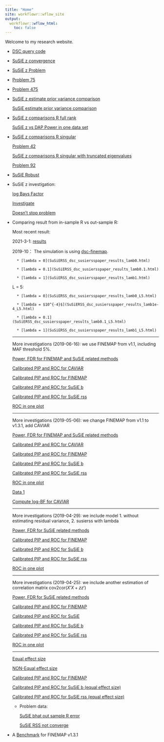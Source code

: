 ```yaml
---
title: "Home"
site: workflowr::wflow_site
output:
  workflowr::wflow_html:
    toc: false
---
```


Welcome to my research website.

* [DSC query code](dscquery.html)

* [SuSiE z convergence](SusieZConverge.html)

* [SuSiE z Problem](SusieZProblem.html)

* [Problem 75](Problem75.html)

* [Problem 475](Problem475.html)

* [SuSiE z estimate prior variance comparison](SusieZPriorVarCompare.html)

    [SuSiE estimate prior variance comparison](SusiePriorVarCompare.html)

* [SuSiE z comparisons R full rank](SusieZPerformance.html)

  [SuSiE z vs DAP Power in one data set](SuSiEDAP_Power_data31_35.html)
  
* [SuSiE z comparisons R singular](SusieZPerformanceRE8.html)
    
    [Problem 42](SuSiEzRProblem42.html)

    [SuSiE z comparisons R singular with truncated eigenvalues](SusieZPerformanceRE3.html)
    
    [Problem 92](SuSiEzRProblem92.html)
    
* [SuSiE Robust](SuSiERobust.html)

* SuSiE z investigation:
    
    [log Bays Factor](logBF.html)
    
    [Investigate](Investigate.html)
    
    [Doesn't stop problem](DontStopProblem.html)

* Comparing result from in-sample R vs out-sample R:

    Most recent result: 
    
    2021-3-1: [results](SuSiERSS_dsc_susiersspaper_20210301_results.html)
    
    2019-10： The simulation is using [dsc-finemap](https://github.com/stephenslab/dsc-finemap/blob/master/susie_rss_paper.dsc).

        * [lambda = 0](SuSiERSS_dsc_susiersspaper_results_lamb0.html)

        * [lambda = 0.1](SuSiERSS_dsc_susiersspaper_results_lamb0.1.html)

        * [lambda = 1](SuSiERSS_dsc_susiersspaper_results_lamb1.html)

    L = 5:

        * [lambda = 0](SuSiERSS_dsc_susiersspaper_results_lamb0_L5.html)
      
        * [lambda = $10^{-4}$](SuSiERSS_dsc_susiersspaper_results_lamb1e-4_L5.html)

        * [lambda = 0.1](SuSiERSS_dsc_susiersspaper_results_lamb0.1_L5.html)

        * [lambda = 1](SuSiERSS_dsc_susiersspaper_results_lamb1_L5.html)
    
    -----------------------------------------------------------------------
    
    More investigations (2019-06-16): we use FINEMAP from v1.1, including MAF threshold 5%.
    
    [Power, FDR for FINEMAP and SuSiE related methods](r_compare_add_z_lambda_caviar_maf_susie.html)
    
    [Calibrated PIP and ROC for CAVIAR](r_compare_add_z_lambda_caviar_maf_CAVIAR_ROC.html)
    
    [Calibrated PIP and ROC for FINEMAP](r_compare_add_z_lambda_caviar_maf_FINEMAP_ROC.html)
    
    [Calibrated PIP and ROC for SuSiE b](r_compare_add_z_lambda_caviar_maf_susieb_ROC.html)
    
    [Calibrated PIP and ROC for SuSiE rss](r_compare_add_z_lambda_caviar_maf_susierss_ROC.html)
    
    [ROC in one plot](r_compare_add_z_lambda_caviar_maf_ROC.html)
    
    -----------------------------------------------------------------------

    More investigations (2019-05-06): we change FINEMAP from v1.1 to v1.3.1, add CAVIAR
    
    [Power, FDR for FINEMAP and SuSiE related methods](r_compare_add_z_lambda_caviar_susie_finemap.html)
    
    [Calibrated PIP and ROC for CAVIAR](r_compare_add_z_lambda_caviar_CAVIAR.html)
    
    [Calibrated PIP and ROC for FINEMAP](r_compare_add_z_lambda_caviar_FINEMAP_ROC.html)
    
    [Calibrated PIP and ROC for SuSiE b](r_compare_add_z_lambda_caviar_susieb_ROC.html)
    
    [Calibrated PIP and ROC for SuSiE rss](r_compare_add_z_lambda_caviar_susierss_ROC.html)
    
    [ROC in one plot](r_compare_add_z_lambda_caviar_ROC.html)

    [Data 1](r_compare_add_z_lambda_caviar_Eg1.html)
    
    [Compute log-BF for CAVIAR](bf_test_caviar.html)
    
    ------------------------------------------------------------------------
    
    More investigations (2019-04-29): we include model 1. without estimating residual variance, 2. susierss with lambda
    
    [Power, FDR for SuSiE related methods](r_compare_add_z_lambda_susie.html)
    
    [Calibrated PIP and ROC for FINEMAP](r_compare_add_z_lambda_finemap.html)
    
    [Calibrated PIP and ROC for SuSiE b](r_compare_add_z_lambda_susieb_ROC.html)
    
    [Calibrated PIP and ROC for SuSiE rss](r_compare_add_z_lambda_susierss_ROC.html)
    
    [ROC in one plot](r_compare_add_z_lambda_ROC.html)
    
    ------------------------------------------------------------------------
    
    More investigations (2019-04-25): we include another estimation of correlation matrix cov2cor($X'X + zz'$)
    
    [Power, FDR for SuSiE related methods](r_compare_add_z_susie.html)
    
    [Calibrated PIP and ROC for FINEMAP](r_compare_add_z_finemap.html)
    
    [Calibrated PIP and ROC for SuSiE](r_compare_susie_ROC.html)
    
    [Calibrated PIP and ROC for SuSiE b](r_compare_add_z_susieb_ROC.html)
    
    [Calibrated PIP and ROC for SuSiE rss](r_compare_add_z_susierss_ROC.html)
    
    [ROC in one plot](r_compare_add_z_ROC.html)
    
    ------------------------------------------------------------------------
    
    [Equal effect size](r_compare_susie_equal.html)
    
    [NON-Equal effect size](r_compare_susie_notequal.html)
    
    [Calibrated PIP and ROC for FINEMAP](r_compare_finemap.html)
    
    [Calibrated PIP and ROC for SuSiE b (equal effect size)](r_compare_susieb_ROC.html)
    
    [Calibrated PIP and ROC for SuSiE rss (equal effect size)](r_compare_susierss_ROC.html)
    
    + Problem data: 
        
        [SuSiE bhat out sample R error](r_compare_susieb_problem.html)
      
        [SuSiE RSS not converge](SuSiErssNotConverge.html)
    
    
* A [Benchmark](FINEMAP_benchmark.html) for FINEMAP v1.3.1

